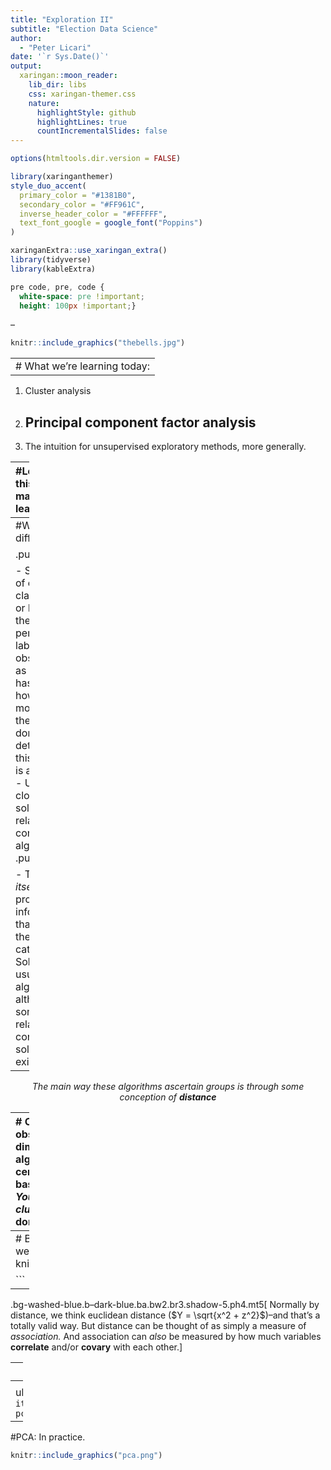 ```yaml
---
title: "Exploration II"
subtitle: "Election Data Science"  
author: 
  - "Peter Licari"
date: '`r Sys.Date()`'
output:
  xaringan::moon_reader:
    lib_dir: libs
    css: xaringan-themer.css
    nature:
      highlightStyle: github
      highlightLines: true
      countIncrementalSlides: false
---
```


```r
options(htmltools.dir.version = FALSE)
```

```r
library(xaringanthemer)
style_duo_accent(
  primary_color = "#1381B0",
  secondary_color = "#FF961C",
  inverse_header_color = "#FFFFFF",
  text_font_google = google_font("Poppins")
)

xaringanExtra::use_xaringan_extra()
library(tidyverse)
library(kableExtra)
```

```css
pre code, pre, code {
  white-space: pre !important;
  height: 100px !important;}
```

--

```r
knitr::include_graphics("thebells.jpg")

```

---
# What we're learning today:
--

1. Cluster analysis
2. Principal component factor analysis
--

3. The intuition for unsupervised exploratory methods, more generally.

---
#Let's tie this into machine learning.

.pull-left[
- There are two\* kinds of machine learning algorithims:
  - **Supervised**
  - **Unsupervised**

- We spent the last two weeks talking about algorithms and tools that fall under the *supervised* umbrella.
- For exploration, we're going to talk about a couple prominent things that fall under the *unsupervised* umbrella.
]

.pull-right[
```r
knitr::include_graphics("https://miro.medium.com/max/625/1*x7P7gqjo8k2_bj2rTQWAfg.jpeg")
```
]

---
#What's the difference?

.pull-left[
<center><strong>Supervised</strong></center>

- Some kind of ex ante classification or labeling of the data.
  - A person has labeled this observation as a "voter", has inputted how much money they've donated, has determined this picture is a cat, etc.
- Usually a closed-form solution (or relatively consistent algorithm.)
]
.pull-right[<center><strong>Unsupervised</strong><center>

- The data <em>itself</em> provides the information\* that creates the categories. 
- Solutions are usually algorithmic, although some relatively consistent solutions exist.]

--
<center><em>The main way these algorithms ascertain groups is through some conception of <strong>distance</strong></em></center>

---
# Cluster analysis. 
.pull-left[
- Set of observations exist, defined by multiple dimensions.
  - In this case 2.
- The algorithm does 2 things:
  1. Defines the center of clusters. 
  2. Classifies data based upon proximity to the center.
- *You have to define the number of clusters.*
  - There are techniques if you don't know the cluster center, though.
]


.pull-right[
```r
knitr::include_graphics("https://bookdown.org/rdpeng/exdata/images/kmeans-unnamed-chunk-2-1.png")
```
]

---
# But let's expand our minds about what we mean by "distance"
```r
knitr::include_graphics("galaxybrain.jpg")

```

---
.bg-washed-blue.b--dark-blue.ba.bw2.br3.shadow-5.ph4.mt5[
Normally by distance, we think euclidean distance ($Y = \sqrt{x^2 + z^2}$)--and that's a totally valid way. But distance can be thought of as simply a measure of *association.* And association can *also* be measured by how much variables **correlate** and/or **covary** with each other.
] 

---
# Principal Components Analysis (PCA): Intuition.

.pull-left[
- Set of observations exist, defined by multiple dimensions.
  - PCA is part of a family of *dimension reduction* techniques. Meaning it helps you take many variables and bring it down to fewer.
- Takes your data, decomposes it, and identifies vectors explaining the maximum amount of variance.
  - These are called factors.
  - Different variables will load onto the same factor.
  - 
]


.pull-right[
```r
knitr::include_graphics("https://bradleyboehmke.github.io/HOML/15-pca_files/figure-html/create-pca-image-1.png")
```
]

---
#PCA: In practice.

```r
knitr::include_graphics("pca.png")
```


